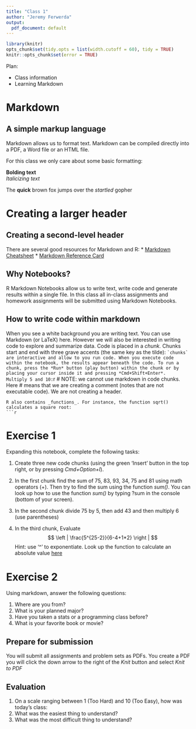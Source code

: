 ```yaml
---
title: "Class 1"
author: "Jeremy Ferwerda"
output:
  pdf_document: default
---
```


```r
library(knitr)
opts_chunk$set(tidy.opts = list(width.cutoff = 60), tidy = TRUE)
knitr::opts_chunk$set(error = TRUE)
```

Plan:

* Class information  
* Learning Markdown

# Markdown
## A simple markup language

Markdown allows us to format text.  Markdown can be compiled directly into a PDF, a Word file or an HTML file.  

For this class we only care about some basic formatting:

**Bolding text**  
_Italicizing text_ 

The **quick** brown fox jumps over the _startled_ gopher

# Creating a larger header
## Creating a second-level header

There are several good resources for Markdown and R:
* [Markdown Cheatsheet](https://www.rstudio.com/wp-content/uploads/2016/03/rmarkdown-cheatsheet-2.0.pdf)
* [Markdown Reference Card](https://www.rstudio.com/wp-content/uploads/2015/03/rmarkdown-reference.pdf)

## Why Notebooks?

R Markdown Notebooks allow us to write text, write code and generate results within a single file.  In this class all in-class assignments and homework assignments will be submitted using Markdown Notebooks.  

## How to write code within markdown

When you see a white background you are writing text.  You can use Markdown (or LaTeX) here.  However we will also be interested in writing code to explore and summarize data.  Code is placed in a *chunk.*  Chunks start and end with three grave accents (the same key as the tilde): ```  
`chunks` are interactive and allow to you run code. When you execute code within the notebook, the results appear beneath the code. To run a chunk, press the *Run* button (play button) within the chunk or by placing your cursor inside it and pressing *Cmd+Shift+Enter*. 
Multiply 5 and 10:
```r
# NOTE: we cannot use markdown in code chunks.  Here # means that we are creating a comment (notes that are not executable code).  We are not creating a header.
```
R also contains _functions_. For instance, the function sqrt() calculates a square root:
```r
```

# Exercise 1

Expanding this notebook, complete the following tasks:

1) Create three new code chunks (using the green 'Insert' button in the top right, or by pressing *Cmd+Option+I*).

2) In the first chunk find the sum of 75, 83, 93, 34, 75 and 81 using math operators (+). Then try to find the sum using the function _sum()_. You can look up how to use the function _sum()_ by typing ?sum in the console (bottom of your screen). 

3) In the second chunk divide 75 by 5, then add 43 and then multiply 6 (use parentheses)

4) In the third chunk, Evaluate $$ \left | \frac{5^{25-2}}{6-4+1*2} \right | $$ Hint: use '^' to exponentiate. Look up the function to calculate an absolute value [here](https://www.statmethods.net/management/functions.html)

# Exercise 2

Using markdown, answer the following questions:

1) Where are you from?
2) What is your planned major?
3) Have you taken a stats or a programming class before? 
4) What is your favorite book or movie?

## Prepare for submission

You will submit all assignments and problem sets as PDFs.  You create a PDF you will click the down arrow to the right of the *Knit* button and select *Knit to PDF*

## Evaluation

1. On a scale ranging between 1 (Too Hard) and 10 (Too Easy), how was today's class: 
2. What was the easiest thing to understand?
3. What was the most difficult thing to understand?

